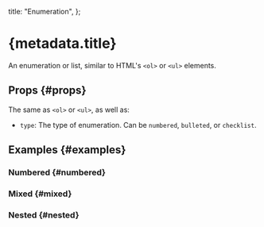 
  title: "Enumeration",
};


# {metadata.title}

An enumeration or list, similar to HTML's `<ol>` or `<ul>` elements.

## Props \{#props}

The same as `<ol>` or `<ul>`, as well as:

- `type`: The type of enumeration. Can be `numbered`, `bulleted`, or `checklist`.

## Examples \{#examples}

### Numbered \{#numbered}

<NumberedExample />

### Mixed \{#mixed}

<MixedExample />

### Nested \{#nested}

<NestedExample />
